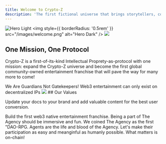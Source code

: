 ```yaml
---
title: Welcome to Crypto-Z
description: 'The first fictional universe that brings storytellers, collectors and fans together around the development of a web3-native franchise.'
---
```


<img
  className="block dark:hidden"
  src="/images/welcome.jpg"
  alt="Hero Light"
/>
<img
  style={{ borderRadius: '0.5rem' }}
  src="/images/welcome.png"
  alt="Hero Dark"
/>
<img
  src="/logo/separator.png"
/>
## One Mission, One Protocol

Crypto-Z is a first-of-its-kind Intellectual Proprety-as-protocol with one mission: expand the Crypto-Z universe and become the first global community-owned entertainment franchise that will pave the way for many more to come!

<CardGroup cols={2}>
  <Card
    title="Our Motto"
    icon="shield-heart"
  >
    We Are Guardians Not Gatekeepers!
  </Card>
  <Card
    title="IP-as-Protocol"
    icon="ethereum"
  >
    Web3 entertainment can only exist on decentralized IPs
  </Card>
</CardGroup>
<img
  src="/logo/separator.png"
/>
## Our Values

Update your docs to your brand and add valuable content for the best user conversion.

<CardGroup cols={2}>
  <Card
    title="Mission-driven"
    icon="jedi"
  >
    Build the first web3 native entertainment franchise.
  </Card>
  <Card
    title="Fun"
    icon="hat-wizard"
  >
    Being a part of The Agency should be immersive and fun. We coined The Agency as the first "DAO-RPG.
  </Card>
  <Card
    title="Accessible"
    icon="fingerprint"
  >
    Agents are the life and blood of the Agency. Let's make their participation as easy and meanginful as humanly possible. 
  </Card>
  <Card
    title="Onchain"
    icon="infinity"
  >
    What matters is on-chain!
  </Card>
</CardGroup>
